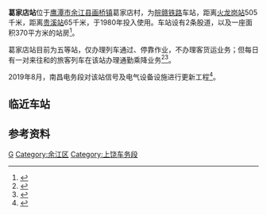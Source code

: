 {{Not|葛店站}}
{{Infobox China railway station
|车站名称 = 葛家店站
|图片 =201612 Gejiadian Station.jpg
|图片介绍 = 葛家店站站房
|车站拼音 =Ge Jia Dian
|英文名称 = Gejiadian Railway Station
|车站代码= 31541<ref>{{cite web|url=http://hyfw.12306.cn/hyinfo/action/FwcszsAction_index?type=1|title=营业站服务信息查询|publisher=[[中国铁路客户服务中心|中国铁路客户服务中心]]|accessdate=2017-01-04|archive-date=2016-11-06|archive-url=https://web.archive.org/web/20161106075157/http://hyfw.12306.cn/hyinfo/action/FwcszsAction_index?type=1|dead-url=no}}</ref>
|电报码 = GJG
|拼音码 = GJD
|type = 会让站
|车站位置 = [[江西省|江西省]][[鹰潭市|鹰潭市]][[余江县|余江县]][[画桥镇|画桥镇]]葛家店村
|坐标 = {{Coord|28.589295|N|117.072232|E|format=dms|display=inline,title|type:railwaystation_region:CN}}
|归属 = [[南昌铁路局|南昌铁路局]][[上饶车务段|上饶车务段]]
|线路 = [[皖赣铁路|皖赣铁路]]
|车站等级 = [[五等站_(中国大陆)|五等站]]<ref>{{Citation|title=南昌铁路局关于重新公布车站等级等事项的通知|date=2016-06-20}}</ref>
|股道数目 = 2
|月台数目 = 
|站台面 = 
}}

'''葛家店站'''位于[[鹰潭市|鹰潭市]][[余江县|余江县]][[画桥镇|画桥镇]]葛家店村，为[[皖赣铁路|皖赣铁路]]车站，距离[[火龙岗站|火龙岗站]]505千米，距离[[贵溪站|贵溪站]]65千米，于1980年投入使用。车站设有2条股道，以及一座面积370平方米的站房<ref name="yujiang">{{cite book|author1=黄根花|author2=宁海生|author3=余江县地方志编纂委员会办公室|title=余江县志(1986-2005)|publisher=方志出版社|date=2008-03-01|isbn=9787802382817}}</ref>{{rp|446}}。

葛家店站目前为五等站，仅办理列车通过、停靠作业，不办理客货运业务；但每日有一对来往{{站|景德镇}}和{{站|南昌}}的旅客列车在该站办理通勤乘降业务<ref>{{cite news|title=7月1日起，景德镇火车站进入暑运阶段|url=http://jxjdz.jxnews.com.cn/system/2015/06/19/013975877.shtml|publisher=大江网 景德镇频道|date=2015-06-19|accessdate=2017-01-04|archive-date=2017-01-03|archive-url=https://web.archive.org/web/20170103165203/http://jxjdz.jxnews.com.cn/system/2015/06/19/013975877.shtml|dead-url=no}}</ref><ref>{{Cite web |url=http://hyfw.12306.cn/hyinfo/action/FwcszsAction_index?type=1 |title=12306货运站点查询 南昌铁路局 |accessdate=2017-01-04 |archive-date=2016-11-06 |archive-url=https://web.archive.org/web/20161106075157/http://hyfw.12306.cn/hyinfo/action/FwcszsAction_index?type=1 |dead-url=no }}</ref>。

2019年8月，南昌电务段对该站信号及电气设备设施进行更新工程<ref>{{cite news|title=皖赣线葛家店、中村站进入验收阶段|url=http://ceeb31.com/newsinfo.asp?id=6012|publisher=中铁电气化局集团第三工程有限公司信号分公司|date=2019-08-12}}</ref>。
==临近车站==
{{start rail box|[[中国铁路|中国铁路]]}}
{{s-inop|[[万年站|万年站]]|{{站|火龙岗}}方向}}
{{s-line|[[皖赣铁路|皖赣铁路]]<br />← 12km 葛家店站 9km →}}
{{s-inop|[[画桥站|画桥站]]|{{站|贵溪}}方向}}
{{end box}}

==参考资料==
{{commonscat|Gejiadian Railway Station}}
{{reflist}}

{{皖赣铁路}}
{{上饶车务段}}

[[Category:鹰潭市铁路车站|G]]
[[Category:余江区|Category:余江区]]
[[Category:上饶车务段|Category:上饶车务段]]
